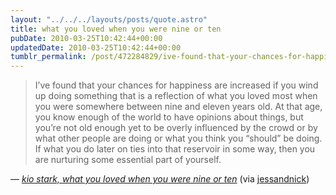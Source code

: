 ```yaml
---
layout: "../../../layouts/posts/quote.astro"
title: what you loved when you were nine or ten
pubDate: 2010-03-25T10:42:44+00:00
updatedDate: 2010-03-25T10:42:44+00:00
tumblr_permalink: /post/472284829/ive-found-that-your-chances-for-happiness-are
---
```


> I’ve found that your chances for happiness are increased if you wind up doing something that is a reflection of what you loved most when you were somewhere between nine and eleven years old. At that age, you know enough of the world to have opinions about things, but you’re not old enough yet to be overly influenced by the crowd or by what other people are doing or what you think you “should” be doing. If what you do later on ties into that reservoir in some way, then you are nurturing some essential part of yourself.

— <cite>[kio stark, _what you loved when you were nine or ten_](https://fencedlot.wordpress.com/2010/03/24/what-you-loved-when-you-were-nine-or-ten/)</cite> (via <a href="http://tumblr.nickandjess.co.uk/">jessandnick</a>)
